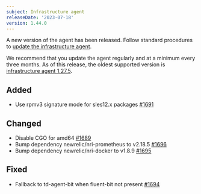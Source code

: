 ```yaml
---
subject: Infrastructure agent
releaseDate: '2023-07-18'
version: 1.44.0
---
```


A new version of the agent has been released. Follow standard procedures to [update the infrastructure agent](/docs/infrastructure/install-configure-manage-infrastructure/update-or-uninstall/update-infrastructure-agent).

We recommend that you update the agent regularly and at a minimum every three months. As of this release, the oldest supported version is [infrastructure agent 1.27.5](https://docs.newrelic.com/docs/release-notes/infrastructure-release-notes/infrastructure-agent-release-notes/new-relic-infrastructure-agent-1275/).

## Added

* Use rpmv3 signature mode for sles12.x packages [#1691](https://github.com/newrelic/infrastructure-agent/pull/1691)

## Changed

* Disable CGO for amd64 [#1689](https://github.com/newrelic/infrastructure-agent/pull/1689)
* Bump dependency newrelic/nri-prometheus to v2.18.5 [#1696](https://github.com/newrelic/infrastructure-agent/pull/1696)
* Bump dependency newrelic/nri-docker to v1.8.9 [#1695](https://github.com/newrelic/infrastructure-agent/pull/1695)

## Fixed

* Fallback to td-agent-bit when fluent-bit not present [#1694](https://github.com/newrelic/infrastructure-agent/pull/1694)
